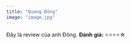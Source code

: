 ```yaml
---
title: "Quang Đông"
image: "image.jpg"
---
```


Đây là review của anh Đông. **Đánh giá:** ⭐⭐⭐⭐☆

```         
```
